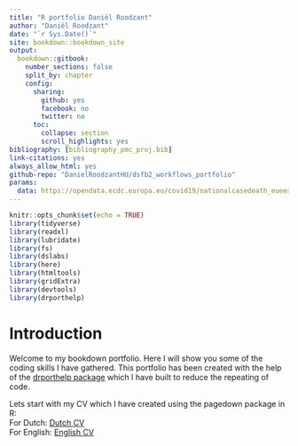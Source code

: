 ```yaml
---
title: "R portfolio Daniël Roodzant"
author: "Daniël Roodzant"
date: "`r Sys.Date()`"
site: bookdown::bookdown_site
output:
  bookdown::gitbook:
    number_sections: false
    split_by: chapter 
    config:
      sharing:
        github: yes
        facebook: no
        twitter: no
      toc:
        collapse: section
        scroll_highlights: yes
bibliography: [bibliography_pmc_proj.bib]
link-citations: yes
always_allow_html: yes
github-repo: "DanielRoodzantHU/dsfb2_workflows_portfolio"
params: 
  data: https://opendata.ecdc.europa.eu/covid19/nationalcasedeath_eueea_daily_ei/csv
---
```


```r
knitr::opts_chunk$set(echo = TRUE)
library(tidyverse)
library(readxl) 
library(lubridate)
library(fs)
library(dslabs)
library(here)
library(htmltools)
library(gridExtra)
library(devtools)
library(drporthelp)
```

Introduction
================================================================================
Welcome to my bookdown portfolio. Here I will show you some of the coding skills I have gathered.
This portfolio has been created with the help of the [drporthelp package](https://github.com/DanielRoodzantHU/drporthelp) which I have built to reduce the repeating of code.

Lets start with my CV which I have created using the pagedown package in R: <br>
For Dutch: [Dutch CV](./data/CV_NL/_CV_Daniël_Roodzant_NL.pdf) <br>
For English: [English CV](./data/CV_EN/_CV_Daniël_Roodzant_EN.pdf)

